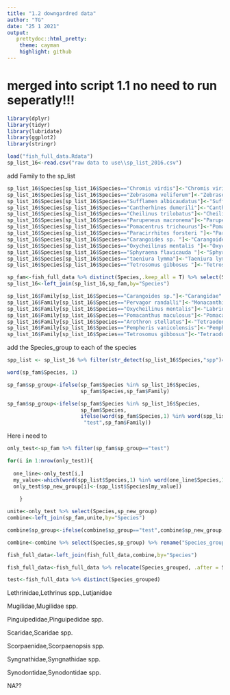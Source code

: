```yaml
---
title: "1.2 downgardred data"
author: "TG"
date: "25 1 2021"
output:
   prettydoc::html_pretty:
    theme: cayman
    highlight: github
---
```


# merged into script 1.1 no need to run seperatly!!!


```r
library(dplyr)
library(tidyr)
library(lubridate)
library(ggplot2)
library(stringr)
```

```r
load("fish_full_data.Rdata")
sp_list_16<-read.csv("raw data to use\\sp_list_2016.csv")
```


add Family to the sp_list

```r
sp_list_16$Species[sp_list_16$Species=="Chromis virdis"]<-"Chromis viridis"
sp_list_16$Species[sp_list_16$Species=="Zebrasoma veliferum"]<-"Zebrasoma desjardinii"
sp_list_16$Species[sp_list_16$Species=="Sufflamen albicaudatus"]<-"Sufflamen albicaudatum"
sp_list_16$Species[sp_list_16$Species=="Cantherhines dumerili"]<-"Cantherhines dumerilii"
sp_list_16$Species[sp_list_16$Species=="Cheilinus trilobatus"]<-"Cheilinus abudjubbe"
sp_list_16$Species[sp_list_16$Species=="Parupeneus macronema"]<-"Parupeneus macronemus"
sp_list_16$Species[sp_list_16$Species=="Pomacentrus trichourus"]<-"Pomacentrus trichrourus"
sp_list_16$Species[sp_list_16$Species=="Paracirrhites forsteri "]<-"Paracirrhites forsteri"
sp_list_16$Species[sp_list_16$Species=="Carangoides sp. "]<-"Carangoides sp."
sp_list_16$Species[sp_list_16$Species=="Oxycheilinus mentalis "]<-"Oxycheilinus mentalis"
sp_list_16$Species[sp_list_16$Species=="Sphyraena flavicauda "]<-"Sphyraena flavicauda"
sp_list_16$Species[sp_list_16$Species=="taeniura lymma"]<-"Taeniura lymma"
sp_list_16$Species[sp_list_16$Species=="Tetrosomus gibbosus "]<-"Tetrosomus gibbosus"

```


```r
sp_fam<-fish_full_data %>% distinct(Species,.keep_all = T) %>% select(Species,Family)
sp_list_16<-left_join(sp_list_16,sp_fam,by="Species")

sp_list_16$Family[sp_list_16$Species=="Carangoides sp."]<-"Carangidae"
sp_list_16$Family[sp_list_16$Species=="Pervagor randalli"]<-"Monacanthidae"
sp_list_16$Family[sp_list_16$Species=="Oxycheilinus mentalis"]<-"Labridae"
sp_list_16$Family[sp_list_16$Species=="Pomacanthus maculosus"]<-"Pomacanthidae"
sp_list_16$Family[sp_list_16$Species=="Arothron stellatus"]<-"Tetraodontidae"
sp_list_16$Family[sp_list_16$Species=="Pempheris vanicolensis"]<-"Pempheridae"
sp_list_16$Family[sp_list_16$Species=="Tetrosomus gibbosus"]<-"Tetraodontidae"
```

add the Species_group to each of the species

```r
spp_list <- sp_list_16 %>% filter(str_detect(sp_list_16$Species,"spp")==T)

word(sp_fam$Species, 1)

sp_fam$sp_group<-ifelse(sp_fam$Species %in% sp_list_16$Species,
                        sp_fam$Species,sp_fam$Family)

sp_fam$sp_group<-ifelse(sp_fam$Species %in% sp_list_16$Species,
                        sp_fam$Species,
                        ifelse(word(sp_fam$Species,1) %in% word(spp_list$Species,1),
                         "test",sp_fam$Family))

```

Here i need to 


```r
only_test<-sp_fam %>% filter(sp_fam$sp_group=="test")

for(i in 1:nrow(only_test)){
  
  one_line<-only_test[i,]
  my_value<-which(word(spp_list$Species,1) %in% word(one_line$Species,1))
  only_test$sp_new_group[i]<-(spp_list$Species[my_value])
  
    }


```



```r
unite<-only_test %>% select(Species,sp_new_group)
combine<-left_join(sp_fam,unite,by="Species")

combine$sp_group<-ifelse(combine$sp_group=="test",combine$sp_new_group,combine$sp_group)

combine<-combine %>% select(Species,sp_group) %>% rename("Species_grouped"="sp_group")
```


```r
fish_full_data<-left_join(fish_full_data,combine,by="Species")

fish_full_data<-fish_full_data %>% relocate(Species_grouped, .after = Species)

```


```r

test<-fish_full_data %>% distinct(Species_grouped)
```

Lethrinidae,Lethrinus spp.,Lutjanidae

Mugilidae,Mugilidae spp.

Pinguipedidae,Pinguipedidae spp.

Scaridae,Scaridae spp.

Scorpaenidae,Scorpaenopsis spp.

Syngnathidae,Syngnathidae spp.

Synodontidae,Synodontidae spp.

NA??
